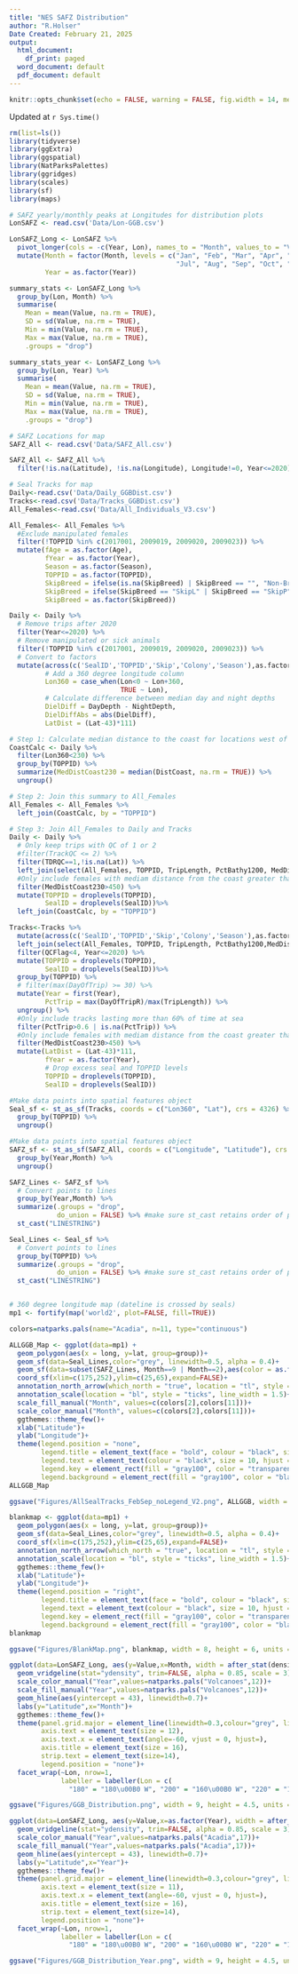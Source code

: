 ```yaml
---
title: "NES SAFZ Distribution"
author: "R.Holser"
Date Created: February 21, 2025
output:
  html_document:
    df_print: paged
  word_document: default
  pdf_document: default
---
```




```r
knitr::opts_chunk$set(echo = FALSE, warning = FALSE, fig.width = 14, message=FALSE, error=FALSE)

```

Updated at `r Sys.time()`


```r
rm(list=ls())
library(tidyverse)
library(ggExtra)
library(ggspatial)
library(NatParksPalettes)
library(ggridges)
library(scales)
library(sf)
library(maps)

```



```r
# SAFZ yearly/monthly peaks at Longitudes for distribution plots
LonSAFZ <- read.csv('Data/Lon-GGB.csv')

LonSAFZ_Long <- LonSAFZ %>%
  pivot_longer(cols = -c(Year, Lon), names_to = "Month", values_to = "Value") %>%
  mutate(Month = factor(Month, levels = c("Jan", "Feb", "Mar", "Apr", "May", "Jun", 
                                          "Jul", "Aug", "Sep", "Oct", "Nov", "Dec")),
         Year = as.factor(Year))

summary_stats <- LonSAFZ_Long %>%
  group_by(Lon, Month) %>%
  summarise(
    Mean = mean(Value, na.rm = TRUE),
    SD = sd(Value, na.rm = TRUE),
    Min = min(Value, na.rm = TRUE),
    Max = max(Value, na.rm = TRUE),
    .groups = "drop")

summary_stats_year <- LonSAFZ_Long %>%
  group_by(Lon, Year) %>%
  summarise(
    Mean = mean(Value, na.rm = TRUE),
    SD = sd(Value, na.rm = TRUE),
    Min = min(Value, na.rm = TRUE),
    Max = max(Value, na.rm = TRUE),
    .groups = "drop")

# SAFZ Locations for map
SAFZ_All <- read.csv('Data/SAFZ_All.csv')

SAFZ_All <- SAFZ_All %>%
  filter(!is.na(Latitude), !is.na(Longitude), Longitude!=0, Year<=2020)

# Seal Tracks for map
Daily<-read.csv('Data/Daily_GGBDist.csv')
Tracks<-read.csv('Data/Tracks_GGBDist.csv')
All_Females<-read.csv('Data/All_Individuals_V3.csv')

All_Females<- All_Females %>%
  #Exclude manipulated females
  filter(!TOPPID %in% c(2017001, 2009019, 2009020, 2009023)) %>%
  mutate(fAge = as.factor(Age),
         fYear = as.factor(Year),
         Season = as.factor(Season),
         TOPPID = as.factor(TOPPID),
         SkipBreed = ifelse(is.na(SkipBreed) | SkipBreed == "", "Non-Breed", SkipBreed),
         SkipBreed = ifelse(SkipBreed == "SkipL" | SkipBreed == "SkipP"| SkipBreed == "skip", "Skip", SkipBreed),
         SkipBreed = as.factor(SkipBreed))

Daily <- Daily %>%
  # Remove trips after 2020
  filter(Year<=2020) %>%
  # Remove manipulated or sick animals
  filter(!TOPPID %in% c(2017001, 2009019, 2009020, 2009023)) %>%
  # Convert to factors
  mutate(across(c('SealID','TOPPID','Skip','Colony','Season'),as.factor),
         # Add a 360 degree longitude column
         Lon360 = case_when(Lon<0 ~ Lon+360,
                            TRUE ~ Lon),
         # Calculate difference between median day and night depths
         DielDiff = DayDepth - NightDepth,
         DielDiffAbs = abs(DielDiff),
         LatDist = (Lat-43)*111) 

# Step 1: Calculate median distance to the coast for locations west of 230
CoastCalc <- Daily %>%
  filter(Lon360<230) %>%
  group_by(TOPPID) %>%
  summarize(MedDistCoast230 = median(DistCoast, na.rm = TRUE)) %>%
  ungroup()

# Step 2: Join this summary to All_Females
All_Females <- All_Females %>%
  left_join(CoastCalc, by = "TOPPID") 

# Step 3: Join All_Females to Daily and Tracks 
Daily <- Daily %>%
  # Only keep trips with QC of 1 or 2
  #filter(TrackQC <= 2) %>%
  filter(TDRQC==1,!is.na(Lat)) %>%
  left_join(select(All_Females, TOPPID, TripLength, PctBathy1200, MedDistCoast, MedDistCoast230), by = "TOPPID") %>%
  #Only include females with mediam distance from the coast greater than 450km
  filter(MedDistCoast230>450) %>%
  mutate(TOPPID = droplevels(TOPPID),
         SealID = droplevels(SealID))%>%
  left_join(CoastCalc, by = "TOPPID") 

Tracks<-Tracks %>%
  mutate(across(c('SealID','TOPPID','Skip','Colony','Season'),as.factor)) %>%
  left_join(select(All_Females, TOPPID, TripLength, PctBathy1200,MedDistCoast,MedDistCoast230), by = "TOPPID") %>%
  filter(QCFlag<4, Year<=2020) %>%
  mutate(TOPPID = droplevels(TOPPID),
         SealID = droplevels(SealID))%>%
  group_by(TOPPID) %>%
  # filter(max(DayOfTrip) >= 30) %>%
  mutate(Year = first(Year),
         PctTrip = max(DayOfTripR)/max(TripLength)) %>%
  ungroup() %>%
  #Only include tracks lasting more than 60% of time at sea
  filter(PctTrip>0.6 | is.na(PctTrip)) %>%
  #Only include females with mediam distance from the coast greater than 450km
  filter(MedDistCoast230>450) %>%
  mutate(LatDist = (Lat-43)*111,
         fYear = as.factor(Year),
         # Drop excess seal and TOPPID levels
         TOPPID = droplevels(TOPPID),
         SealID = droplevels(SealID))

```



```r
#Make data points into spatial features object
Seal_sf <- st_as_sf(Tracks, coords = c("Lon360", "Lat"), crs = 4326) %>% 
  group_by(TOPPID) %>% 
  ungroup()

#Make data points into spatial features object
SAFZ_sf <- st_as_sf(SAFZ_All, coords = c("Longitude", "Latitude"), crs = 4326) %>% 
  group_by(Year,Month) %>% 
  ungroup()

SAFZ_Lines <- SAFZ_sf %>% 
  # Convert points to lines
  group_by(Year,Month) %>%
  summarize(.groups = "drop", 
            do_union = FALSE) %>% #make sure st_cast retains order of points
  st_cast("LINESTRING") 

Seal_Lines <- Seal_sf %>% 
  # Convert points to lines
  group_by(TOPPID) %>%
  summarize(.groups = "drop", 
            do_union = FALSE) %>% #make sure st_cast retains order of points
  st_cast("LINESTRING") 


# 360 degree longitude map (dateline is crossed by seals)
mp1 <- fortify(map('world2', plot=FALSE, fill=TRUE))

colors=natparks.pals(name="Acadia", n=11, type="continuous")

ALLGGB_Map <- ggplot(data=mp1) +
  geom_polygon(aes(x = long, y=lat, group=group))+
  geom_sf(data=Seal_Lines,color="grey", linewidth=0.5, alpha = 0.4)+
  geom_sf(data=subset(SAFZ_Lines, Month==9 | Month==2),aes(color = as.factor(Month)), linewidth=0.7, alpha = 0.7) +
  coord_sf(xlim=c(175,252),ylim=c(25,65),expand=FALSE)+
  annotation_north_arrow(which_north = "true", location = "tl", style = north_arrow_fancy_orienteering)+
  annotation_scale(location = "bl", style = "ticks", line_width = 1.5)+
  scale_fill_manual("Month", values=c(colors[2],colors[11]))+
  scale_color_manual("Month", values=c(colors[2],colors[11]))+
  ggthemes::theme_few()+
  xlab("Latitude")+
  ylab("Longitude")+
  theme(legend.position = "none",
        legend.title = element_text(face = "bold", colour = "black", size = 12),
        legend.text = element_text(colour = "black", size = 10, hjust = 1),
        legend.key = element_rect(fill = "gray100", color = "transparent"),
        legend.background = element_rect(fill = "gray100", color = "black"))
ALLGGB_Map

ggsave("Figures/AllSealTracks_FebSep_noLegend_V2.png", ALLGGB, width = 8, height = 6, units = "in", dpi=600)

blankmap <- ggplot(data=mp1) +
  geom_polygon(aes(x = long, y=lat, group=group))+
  geom_sf(data=Seal_Lines,color="grey", linewidth=0.5, alpha = 0.4)+
  coord_sf(xlim=c(175,252),ylim=c(25,65),expand=FALSE)+
  annotation_north_arrow(which_north = "true", location = "tl", style = north_arrow_fancy_orienteering)+
  annotation_scale(location = "bl", style = "ticks", line_width = 1.5)+
  ggthemes::theme_few()+
  xlab("Latitude")+
  ylab("Longitude")+
  theme(legend.position = "right",
        legend.title = element_text(face = "bold", colour = "black", size = 12),
        legend.text = element_text(colour = "black", size = 10, hjust = 1),
        legend.key = element_rect(fill = "gray100", color = "transparent"),
        legend.background = element_rect(fill = "gray100", color = "black"))
blankmap

ggsave("Figures/BlankMap.png", blankmap, width = 8, height = 6, units = "in", dpi=600)


```




```r
ggplot(data=LonSAFZ_Long, aes(y=Value,x=Month, width = after_stat(density), fill=Month))+
  geom_vridgeline(stat="ydensity", trim=FALSE, alpha = 0.85, scale = 3)+
  scale_color_manual("Year",values=natparks.pals("Volcanoes",12))+
  scale_fill_manual("Year",values=natparks.pals("Volcanoes",12))+
  geom_hline(aes(yintercept = 43), linewidth=0.7)+
  labs(y="Latitude",x="Month")+
  ggthemes::theme_few()+
  theme(panel.grid.major = element_line(linewidth=0.3,colour="grey", linetype = "dashed"),
        axis.text = element_text(size = 12),
        axis.text.x = element_text(angle=-60, vjust = 0, hjust=),
        axis.title = element_text(size = 16),
        strip.text = element_text(size=14),
        legend.position = "none")+
  facet_wrap(~Lon, nrow=1,
             labeller = labeller(Lon = c(
               "180" = "180\u00B0 W", "200" = "160\u00B0 W", "220" = "140\u00B0 W")))

ggsave("Figures/GGB_Distribution.png", width = 9, height = 4.5, units = "in", dpi=600)

```


```r
ggplot(data=LonSAFZ_Long, aes(y=Value,x=as.factor(Year), width = after_stat(density), fill=Year))+
  geom_vridgeline(stat="ydensity", trim=FALSE, alpha = 0.85, scale = 3)+
  scale_color_manual("Year",values=natparks.pals("Acadia",17))+
  scale_fill_manual("Year",values=natparks.pals("Acadia",17))+
  geom_hline(aes(yintercept = 43), linewidth=0.7)+
  labs(y="Latitude",x="Year")+
  ggthemes::theme_few()+
  theme(panel.grid.major = element_line(linewidth=0.3,colour="grey", linetype = "dashed"),
        axis.text = element_text(size = 11),
        axis.text.x = element_text(angle=-60, vjust = 0, hjust=),
        axis.title = element_text(size = 16),
        strip.text = element_text(size=14),
        legend.position = "none")+
  facet_wrap(~Lon, nrow=1,
             labeller = labeller(Lon = c(
               "180" = "180\u00B0 W", "200" = "160\u00B0 W", "220" = "140\u00B0 W")))

ggsave("Figures/GGB_Distribution_Year.png", width = 9, height = 4.5, units = "in", dpi=600)

```

